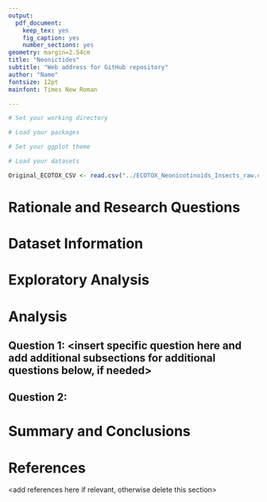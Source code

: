 ```yaml
---
output: 
  pdf_document:
    keep_tex: yes
    fig_caption: yes
    number_sections: yes
geometry: margin=2.54cm
title: "Neonictides"
subtitle: "Web address for GitHub repository"
author: "Name"
fontsize: 12pt
mainfont: Times New Roman

---
```


\newpage
\tableofcontents 
\newpage
\listoftables 
\newpage
\listoffigures 
\newpage

```r
# Set your working directory

# Load your packages

# Set your ggplot theme

# Load your datasets

Original_ECOTOX_CSV <- read.csv("../ECOTOX_Neonicotinoids_Insects_raw.csv", stringsAsFactors = TRUE)
```


# Rationale and Research Questions



\newpage

# Dataset Information



\newpage

# Exploratory Analysis 



\newpage

# Analysis



## Question 1: <insert specific question here and add additional subsections for additional questions below, if needed>

## Question 2: 




\newpage

# Summary and Conclusions


\newpage

# References
<add references here if relevant, otherwise delete this section> 
